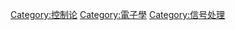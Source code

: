 {{Catnav|頁面分類|人类社会|科技|電子學}}
{{Catnav|頁面分類|人类社会|科技|工程技术|控制论}}
{{Catnav|頁面分類|人类社会|知識|科技|電子學}}

{{catmore}}

[[Category:控制论|Category:控制论]]
[[Category:電子學|Category:電子學]]
[[Category:信号处理|Category:信号处理]]